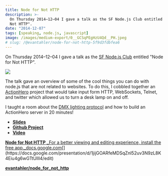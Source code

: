 ```yaml
---
title: Node for Not HTTP
description: >-
  On Thursday 2014–12–04 I gave a talk as the SF Node.js Club entitled "Node for
  Not HTTP".
date: "2014-12-07"
tags: [speaking, node.js, javascript]
image: /images/medium-export/0__GCSqPEgHzU4Qd__PH.jpeg
# slug: /@evantahler/node-for-not-http-5f9d3fdbfea6
---
```


On Thursday 2014–12–04 I gave a talk as the [SF Node.js Club](http://www.meetup.com/Node-js-Serverside-Javascripters-Club-SF/events/209529622) entitled "Node for Not HTTP".

![](/images/medium-export/0__GCSqPEgHzU4Qd__PH.jpeg)

The talk gave an overview of some of the cool things you can do with node.js that are not related to websites. To do this, I cobbled together an [ActionHero](http://www.actionherojs.com) project that would take input form HTTP, WebSockets, Telnet, and twitter which allowed us to turn a desk lamp on and off.

I taught a room about the [DMX lighting protocol](https://github.com/evantahler/node_for_not_http/blob/master/dmx.js) and how to build an ActionHero server in 20 minutes!

- [**Slides**](https://docs.google.com/presentation/d/1jijGOARfeMDSqZnl52uv3N9zL8K4Eiu4g6wGTtUIll4)
- [**Github Project**](https://github.com/evantahler/node_for_not_http)
- [**Video**](http://strongloop.com/node-js/videos/#An-Introduction-to-Non-HTTP-Clients-for-Node.js)

[**Node for Not HTTP**
\_For a better viewing and editing experience, install the free app.\_docs.google.com](https://docs.google.com/presentation/d/1jijGOARfeMDSqZnl52uv3N9zL8K4Eiu4g6wGTtUIll4/edit "https://docs.google.com/presentation/d/1jijGOARfeMDSqZnl52uv3N9zL8K4Eiu4g6wGTtUIll4/edit")[](https://docs.google.com/presentation/d/1jijGOARfeMDSqZnl52uv3N9zL8K4Eiu4g6wGTtUIll4/edit)

[**evantahler/node_for_not_http**](https://github.com/evantahler/node_for_not_http)
